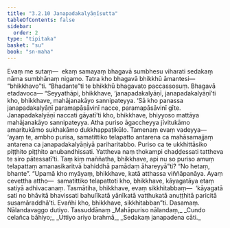 ```yaml
---
title: "3.2.10 Janapadakalyāṇīsutta"
tableOfContents: false
sidebar:
  order: 2
type: "tipitaka"
basket: "su"
book: "sn-maha"
---
```



<DynamicBreadcrumb />

<Division number="386" book="sn-maha" bookNo="14" page="147">

<Paragraph number="855" book="sn-maha">
Evaṃ me sutaṃ—  ekaṃ samayaṃ bhagavā sumbhesu viharati sedakaṃ nāma sumbhānaṃ nigamo. Tatra kho bhagavā bhikkhū āmantesi—  “bhikkhavo”ti. “Bhadante”ti te bhikkhū bhagavato paccassosuṃ. Bhagavā etadavoca—
</Paragraph>

<Paragraph number="856" book="sn-maha">
“Seyyathāpi, bhikkhave, ‘janapadakalyāṇī, janapadakalyāṇī’ti kho, bhikkhave, mahājanakāyo sannipateyya. ‘Sā kho panassa janapadakalyāṇī paramapāsāvinī nacce, paramapāsāvinī gīte. Janapadakalyāṇī naccati gāyatī’ti kho, bhikkhave, bhiyyoso mattāya mahājanakāyo sannipateyya. Atha puriso āgaccheyya jīvitukāmo amaritukāmo sukhakāmo dukkhappaṭikūlo. Tamenaṃ evaṃ vadeyya—  ‘ayaṃ te, ambho purisa, samatittiko telapatto antarena ca mahāsamajjaṃ antarena ca janapadakalyāṇiyā pariharitabbo. Puriso ca te ukkhittāsiko piṭṭhito piṭṭhito anubandhissati. Yattheva naṃ thokampi chaḍḍessati tattheva te siro pātessatī’ti. Taṃ kiṃ maññatha, bhikkhave, api nu so puriso amuṃ telapattaṃ amanasikaritvā bahiddhā pamādaṃ āhareyyā”ti? “No hetaṃ, bhante”.
</Paragraph>

<Paragraph number="857" book="sn-maha">
“Upamā kho myāyaṃ, bhikkhave, katā atthassa viññāpanāya. Ayaṃ cevettha attho—  samatittiko telapattoti kho, bhikkhave, kāyagatāya etaṃ satiyā adhivacanaṃ. Tasmātiha, bhikkhave, evaṃ sikkhitabbaṃ—  ‘kāyagatā sati no bhāvitā bhavissati bahulīkatā yānīkatā vatthukatā anuṭṭhitā paricitā susamāraddhā’ti. Evañhi kho, bhikkhave, sikkhitabban”ti.

</Paragraph>
</Division>

<Paragraph number="858" type="center" book="sn-maha">
Dasamaṃ.



</Paragraph>

<Paragraph number="859" type="center" book="sn-maha">
Nālandavaggo dutiyo.



</Paragraph>

<Paragraph number="860" type="center" book="sn-maha">
Tassuddānaṃ


</Paragraph>

<Paragraph number="861" type="verses" book="sn-maha">
_Mahāpuriso nālandaṃ,_  
_Cundo celañca bāhiyo;_  
_Uttiyo ariyo brahmā,_  
_Sedakaṃ janapadena cāti._
</Paragraph>